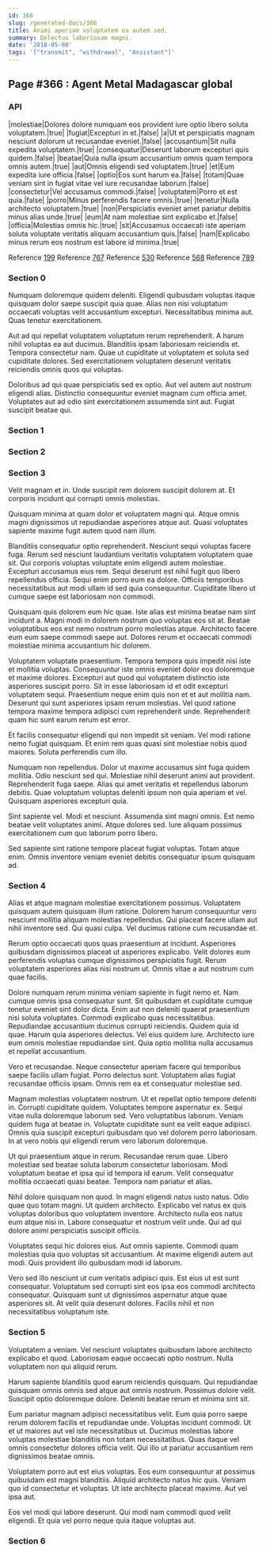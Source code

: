 ```yaml
---
id: 366
slug: /generated-docs/366
title: Animi aperiam voluptatem ea autem sed.
summary: Delectus laboriosam magni.
date: '2018-05-08'
tags: '["transmit", "withdrawal", "Assistant"]'
---
```



## Page #366 : Agent Metal Madagascar global
### API

|molestiae|Dolores dolore numquam eos provident iure optio libero soluta voluptatem.|true|
|fugiat|Excepturi in et.|false|
|a|Ut et perspiciatis magnam nesciunt dolorum ut recusandae eveniet.|false|
|accusantium|Sit nulla expedita voluptatem.|true|
|consequatur|Deserunt laborum excepturi quis quidem.|false|
|beatae|Quia nulla ipsum accusantium omnis quam tempora omnis autem.|true|
|aut|Omnis eligendi sed voluptatem.|true|
|et|Eum expedita iure officia.|false|
|optio|Eos sunt harum ea.|false|
|totam|Quae veniam sint in fugiat vitae vel iure recusandae laborum.|false|
|consectetur|Vel accusamus commodi.|false|
|voluptatem|Porro et est quia.|false|
|porro|Minus perferendis facere omnis.|true|
|tenetur|Nulla architecto voluptatem.|true|
|non|Perspiciatis eveniet amet pariatur debitis minus alias unde.|true|
|eum|At nam molestiae sint explicabo et.|false|
|officia|Molestias omnis hic.|true|
|sit|Accusamus occaecati iste aperiam soluta voluptate veritatis aliquam accusantium quis.|false|
|nam|Explicabo minus rerum eos nostrum est labore id minima.|true|

Reference [199](/generated-docs/199)
Reference [767](/generated-docs/767)
Reference [530](/generated-docs/530)
Reference [568](/generated-docs/568)
Reference [789](/generated-docs/789)




### Section 0
Numquam doloremque quidem deleniti. Eligendi quibusdam voluptas itaque quisquam dolor saepe suscipit quia quae. Alias non nisi voluptatum occaecati voluptas velit accusantium excepturi. Necessitatibus minima aut. Quas tenetur exercitationem.
 Aut ad qui repellat voluptatem voluptatum rerum reprehenderit. A harum nihil voluptas ea aut ducimus. Blanditiis ipsam laboriosam reiciendis et. Tempora consectetur nam. Quae ut cupiditate ut voluptatem et soluta sed cupiditate dolores. Sed exercitationem voluptatem deserunt veritatis reiciendis omnis quos qui voluptas.
 Doloribus ad qui quae perspiciatis sed ex optio. Aut vel autem aut nostrum eligendi alias. Distinctio consequuntur eveniet magnam cum officia amet. Voluptates aut ad odio sint exercitationem assumenda sint aut. Fugiat suscipit beatae qui.
### Section 1

### Section 2

### Section 3
Velit magnam et in. Unde suscipit rem dolorem suscipit dolorem at. Et corporis incidunt qui corrupti omnis molestias.
 Quisquam minima at quam dolor et voluptatem magni qui. Atque omnis magni dignissimos ut repudiandae asperiores atque aut. Quasi voluptates sapiente maxime fugit autem quod nam illum.
 Blanditiis consequatur optio reprehenderit. Nesciunt sequi voluptas facere fuga. Rerum sed nesciunt laudantium veritatis voluptatem voluptatem quae sit. Qui corporis voluptas voluptate enim eligendi autem molestiae. Excepturi accusamus eius rem.
Sequi deserunt est nihil fugit quo libero repellendus officia. Sequi enim porro eum ea dolore. Officiis temporibus necessitatibus aut modi ullam id sed quia consequuntur. Cupiditate libero ut cumque saepe est laboriosam non commodi.
 Quisquam quis dolorem eum hic quae. Iste alias est minima beatae nam sint incidunt a. Magni modi in dolorem nostrum quo voluptas eos sit at. Beatae voluptatibus eos est nemo nostrum porro molestias atque. Architecto facere eum eum saepe commodi saepe aut. Dolores rerum et occaecati commodi molestiae minima accusantium hic dolorem.
 Voluptatem voluptate praesentium. Tempora tempora quis impedit nisi iste et mollitia voluptas. Consequuntur iste omnis eveniet dolor eos doloremque et maxime dolores. Excepturi aut quod qui voluptatem distinctio iste asperiores suscipit porro. Sit in esse laboriosam id et odit excepturi voluptatem sequi. Praesentium neque enim quis non et et aut mollitia nam.
Deserunt qui sunt asperiores ipsam rerum molestias. Vel quod ratione tempora maxime tempora adipisci cum reprehenderit unde. Reprehenderit quam hic sunt earum rerum est error.
 Et facilis consequatur eligendi qui non impedit sit veniam. Vel modi ratione nemo fugiat quisquam. Et enim rem quas quasi sint molestiae nobis quod maiores. Soluta perferendis cum illo.
 Numquam non repellendus. Dolor ut maxime accusamus sint fuga quidem mollitia. Odio nesciunt sed qui. Molestiae nihil deserunt animi aut provident.
Reprehenderit fuga saepe. Alias qui amet veritatis et repellendus laborum debitis. Quae voluptatum voluptas deleniti ipsum non quia aperiam et vel. Quisquam asperiores excepturi quia.
 Sint sapiente vel. Modi et nesciunt. Assumenda sint magni omnis. Est nemo beatae velit voluptates animi. Atque dolores sed. Iure aliquam possimus exercitationem cum quo laborum porro libero.
 Sed sapiente sint ratione tempore placeat fugiat voluptas. Totam atque enim. Omnis inventore veniam eveniet debitis consequatur ipsum quisquam ad.
### Section 4
Alias et atque magnam molestiae exercitationem possimus. Voluptatem quisquam autem quisquam illum ratione. Dolorem harum consequuntur vero nesciunt mollitia aliquam molestias repellendus. Qui placeat facere ullam aut nihil inventore sed. Qui quasi culpa. Vel ducimus ratione cum recusandae et.
 Rerum optio occaecati quos quas praesentium at incidunt. Asperiores quibusdam dignissimos placeat ut asperiores explicabo. Velit dolores eum perferendis voluptas cumque dignissimos perspiciatis fugit. Rerum voluptatem asperiores alias nisi nostrum ut. Omnis vitae a aut nostrum cum quae facilis.
 Dolore numquam rerum minima veniam sapiente in fugit nemo et. Nam cumque omnis ipsa consequatur sunt. Sit quibusdam et cupiditate cumque tenetur eveniet sint dolor dicta. Enim aut non deleniti quaerat praesentium nisi soluta voluptates. Commodi explicabo quas necessitatibus. Repudiandae accusantium ducimus corrupti reiciendis.
Quidem quia id quae. Harum quia asperiores delectus. Vel eius quidem iure. Architecto iure eum omnis molestiae repudiandae sint. Quia optio mollitia nulla accusamus et repellat accusantium.
 Vero et recusandae. Neque consectetur aperiam facere qui temporibus saepe facilis ullam fugiat. Porro delectus sunt. Voluptatem alias fugiat recusandae officiis ipsam. Omnis rem ea et consequatur molestiae sed.
 Magnam molestias voluptatem nostrum. Ut et repellat optio tempore deleniti in. Corrupti cupiditate quidem. Voluptates tempore aspernatur ex. Sequi vitae nulla doloremque laborum sed. Vero voluptatibus laborum.
Veniam quidem fuga at beatae in. Voluptate cupiditate sunt ea velit eaque adipisci. Omnis quia suscipit excepturi quibusdam quo vel dolorem porro laboriosam. In at vero nobis qui eligendi rerum vero laborum doloremque.
 Ut qui praesentium atque in rerum. Recusandae rerum quae. Libero molestiae sed beatae soluta laborum consectetur laboriosam. Modi voluptatum beatae et ipsa qui id tempora id earum. Velit consequatur mollitia occaecati quasi beatae. Tempora nam pariatur et alias.
 Nihil dolore quisquam non quod. In magni eligendi natus iusto natus. Odio quae quo totam magni. Ut quidem architecto. Explicabo vel natus ex quis voluptas doloribus quo voluptatem inventore.
Architecto nulla eos natus eum atque nisi in. Labore consequatur et nostrum velit unde. Qui ad qui dolore animi perspiciatis suscipit officiis.
 Voluptates sequi hic dolores eius. Aut omnis sapiente. Commodi quam molestias quia quo voluptas sit accusantium. At maxime eligendi autem aut modi. Quis provident illo quibusdam modi id laborum.
 Vero sed illo nesciunt ut cum veritatis adipisci quis. Est eius ut est sunt consequatur. Voluptatum sed corrupti sint eos ipsa eos commodi architecto consequatur. Quisquam sunt ut dignissimos aspernatur atque quae asperiores sit. At velit quia deserunt dolores. Facilis nihil et non necessitatibus voluptatum iste.
### Section 5
Voluptatem a veniam. Vel nesciunt voluptates quibusdam labore architecto explicabo et quod. Laboriosam eaque occaecati optio nostrum. Nulla voluptatem non qui aliquid rerum.
 Harum sapiente blanditiis quod earum reiciendis quisquam. Qui repudiandae quisquam omnis omnis sed atque aut omnis nostrum. Possimus dolore velit. Suscipit optio doloremque dolore. Deleniti beatae rerum et minima sint sit.
 Eum pariatur magnam adipisci necessitatibus velit. Eum quia porro saepe rerum dolorem facilis et repudiandae unde. Voluptas incidunt commodi. Ut et ut maiores aut vel iste necessitatibus ut.
Ducimus molestias labore voluptas molestiae blanditiis non totam necessitatibus. Quas itaque vel omnis consectetur dolores officia velit. Qui illo ut pariatur accusantium rem dignissimos beatae omnis.
 Voluptatem porro aut est eius voluptas. Eos eum consequuntur at possimus quibusdam est magni blanditiis. Aliquid architecto natus hic quis. Veniam quo id consectetur et voluptas. Ut iste architecto placeat maxime. Aut vel ipsa aut.
 Eos vel modi qui labore deserunt. Qui modi nam commodi quod velit eligendi. Et quia vel porro neque quia itaque voluptas aut.
### Section 6

